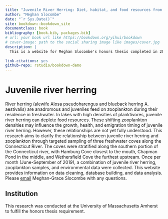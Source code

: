 ```yaml
--- 
title: "Juvenile River Herring: Diet, habitat, and food resources from the Connecticut River"
author: "Meghan Slocombe"
date: "`r Sys.Date()`"
site: bookdown::bookdown_site
documentclass: book
bibliography: [book.bib, packages.bib]
# url: your book url like https://bookdown.org/yihui/bookdown
# cover-image: path to the social sharing image like images/cover.jpg
description: |
  This is a website for Meghan Slocombe's honors thesis completed in 2020 at the University of Massachusetts Amherst.
  
link-citations: yes
github-repo: rstudio/bookdown-demo
---
```


# Juvenile river herring

River herring (alewife Alosa pseudoharengus and blueback herring A. aestivalis) are anadromous and juveniles feed on zooplankton during their residence in freshwater. In lakes with high densities of planktivores, juvenile river herring can deplete food resources. These shifting zooplankton densities may influence the growth, health, and emigration timing of juvenile river herring. However, these relationships are not yet fully understood. 
  This research aims to clarify the relationship between juvenile river herring and zooplankton through targeted sampling of three freshwater coves along the Connecticut River. The coves were stratified along the southern portion of the Connecticut river, with Hamburg Cove closest to the mouth, Chapman Pond in the middle, and Wethersfield Cove the furthest upstream. Once per month (June-September of 2019), a combination of juvenile river herring, zooplankton samples, and environmental data were collected. This website provides information on data cleaning, database building, and data analysis. Please [email](mailto:slocombemg@gmail.com) Meghan-Grace Slocombe with any questions.

## Institution 

This research was conducted at the University of Massachusetts Amherst to fulfill the honors thesis requirement.

